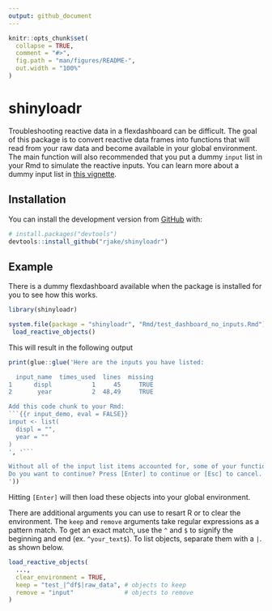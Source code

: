```yaml
---
output: github_document
---
```


<!-- README.md is generated from README.Rmd. Please edit that file -->

```r
knitr::opts_chunk$set(
  collapse = TRUE,
  comment = "#>",
  fig.path = "man/figures/README-",
  out.width = "100%"
)
```
# shinyloadr

<!-- badges: start -->
<!-- badges: end -->

Troubleshooting reactive data in a flexdashboard can be difficult. The goal of this package is to convert reactive data frames into functions that will read from your raw data and become available in your global environment. The main function will also recommended that you put a dummy `input` list in your Rmd to simulate the reactive inputs. You can learn more about a dummy input list in [this vignette](../articles/tips-and-tricks.html).


## Installation
<!--  
  You can install the released version of `shinyloadr` from [CRAN](https://CRAN.R-project.org) with:
  
  ``` r
  install.packages("shinyloadr")
  ```

-->

You can install the development version from [GitHub](https://github.com/rjake/shinyloadr) with:

``` r
# install.packages("devtools")
devtools::install_github("rjake/shinyloadr")
```
## Example

There is a dummy flexdashboard available when the package is installed for you to see how this works. 

```r
library(shinyloadr)

system.file(package = "shinyloadr", "Rmd/test_dashboard_no_inputs.Rmd") %>% 
 load_reactive_objects()
```

This will result in the following output
```r
print(glue::glue('Here are the inputs you have listed:

  input_name  times_used  lines  missing
1      displ           1     45     TRUE
2       year           2  48,49     TRUE

Add this code chunk to your Rmd:
```{{r input_demo, eval = FALSE}}
input <- list(
  displ = "",
  year = ""
)
', '```

Without all of the input list items accounted for, some of your functions may not work.
Do you want to continue? Press [Enter] to continue or [Esc] to cancel.
'))
```

Hitting `[Enter]` will then load these objects into your global environment.

There are additional arguments you can use to resart R or to clear the environment. The `keep` and `remove` arguments take regular expressions as a pattern match. To get an exact match, use the `^` and `$` to signify the beginning and end (ex. `^your_text$`). To list objects, separate them with a `|`. as shown below.

```r
load_reactive_objects(
  ...,
  clear_environment = TRUE, 
  keep = "test_|^df$|raw_data", # objects to keep
  remove = "input"              # objects to remove 
)
```
